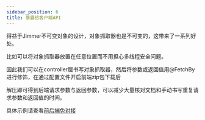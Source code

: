```yaml
---
sidebar_position: 6
title: 暴露给客户端API
---
```


得益于Jimmer不可变对象的设计，对象抓取器也是不可变的，这带来了一系列好处。

比如可以将对象抓取器放置在任意位置而不用担心多线程安全问题。

因此我们可以在controller层书写对象抓取器，然后将参数或返回值用@FetchBy进行修饰，在通过配置文件开启前端zip包下载后

解压即可得到后端请求参数与返回参数，可以减少大量核对文档和手动书写重复请求参数和返回值的时间。

具体示例请查看[前后端免对接](../../spring/fetch-by)